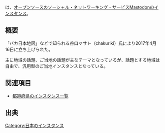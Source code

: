 {{小文字}}
{{infobox instance
|Name = {{Ruby|chakudon|チャクドン}}
|Image = [[ファイル:chakudon.png|300px]]
|Domain = https://don.chakuriki.net
|Country = 日本
|Admin = chakuriki（谷口マサト）
|Start = 2017年4月16日<ref>https://don.chakuriki.net/@dan/10</ref>
}}{{Ruby|'''chakudon'''|チャクドン}}は、[[オープンソース]]の[[ソーシャル・ネットワーキング・サービス]][[Mastodon]]の[[インスタンス]]。

== 概要 ==
「バカ日本地図」などで知られる谷口マサト（chakuriki）氏により2017年4月16日に立ち上げられた。

主に地域の話題、ご当地の話題が主なテーマとなっているが、話題とする地域は自由で、汎用型のご当地インスタンスとなっている。

== 関連項目 ==
* [[都道府県のインスタンス一覧]]

== 出典 ==
<references />

[[Category:日本のインスタンス]]